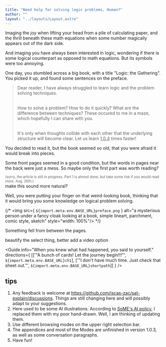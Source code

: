 ```yaml
---
title: "Need help for solving logic problems, Human?"
author: ""
layout: "../layouts/Layout.astro"
---
```



Imaging the joy when lifting your head from a pile of calculating paper,
and the thrill beneath these math equations when some number
magically appears out of the dark side.

And imaging you have always been interested in logic, wondering if there is some logical counterpart
as opposed to math equations. But its symbols were too annoying.

One day, you stumbled across a big book, with a title "Logic: the Gathering".
You picked it up, and found some sentences on the preface. 

<style>blockquote \{ max-width: 80%; \}</style>

> Dear reader, I have always struggled to learn logic and the problem solving techniques.
>
>\
> How to solve a problem? How to do it quickly? What are the difference between techniques?
These occured to me in a maze, which hopefully I can share with you.
>
>\
> It's only when thoughts collide with each other that the underlying
structure will become clear.
Let us learn <Highlighter target="version" title="Version"
description="I mean, this is a incomplete webpage, and I decided to add more after deadline.
This version is updated on 26th, code playground partially supported.
">
<span id="version" style="text-decoration: underline; cursor: pointer;">1.0.4</span>
</Highlighter> times faster!

You decided to read it, but the book seemed so old, that you were afraid
it would break into pieces.

Some front pages seemed in a good condition, but the words in pages near
the back were just a mess. So maybe only the first part was worth reading?
<div style="font-size: 0.8em;
  color: #666;
  line-height: 1.2;">
(sorry, the article is still in progress. Part 1 is almost done, but take
some risk if you would read more. Aug. 26th.)
</div>

<TodoModal>
make this sound more natural?
</TodoModal>

Well, you were putting your finger on that weird-looking book,
thinking that it would bring you some knowledge on logical problem
solving.

{/* <img src={ `${import.meta.env.BASE_URL}preface.png` }
alt="a mysterious person under a fancy cloak looking at a book, 
simple lineart, parchment, comic style, sketch"
style="width: 100%"/> */}

Something fell from between the pages.

<TodoModal>
beautify the select thing, better add a video option
</TodoModal>


<Guide
info="When you knew what had happened, you said to yourself."
directions={ [['"A bunch of cards! Let the journey begin!!!"', `${import.meta.env.BASE_URL}ch1`],
['"I don\'t have much time. Just check that sheet out."', `${import.meta.env.BASE_URL}shortpath`]] }
/>


## tips
1. Any feedback is welcome at https://github.com/iscas-zac/sat-explain/discussions.
Things are still changing here and will possibly adapt to your suggestions.
2. Here used to be some AI illustrations. According to 
[SoME's AI policy](https://some.3b1b.co/content-policy#ai), I replaced them with
my poor hand-drawn. Well, I am thinking of updating them.
3. Use <Highlighter target="mode" description="oops, you found me?
Well, The MODEs are intended to introduce in a different flavor, for example
the VOICE mode should involve some listening instead of reading.
Unfortunately they are mostly not working for now.">
<span class="bare">different browsing modes</span> </Highlighter>
on the upper right selection bar.
4. The appendices and most of the Modes are
unfinished in version 1.0.3, as well as some conversation paragraphs.
5. Have fun!
